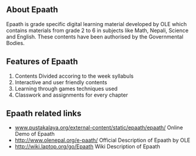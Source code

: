 ==About Epaath==
Epaath is grade specific digital learning material developed by OLE which contains materials from grade 2 to 6 in subjects like Math, Nepali, Science and English. These contents have been authorised by the Governmental Bodies.
{{images/epaath.jpg}}
==Features of Epaath==
# Contents Divided accoring to the week syllabuls
# Interactive and user friendly contents
# Learning through games techniques used
# Classwork and assignments for every chapter

==Epaath related links==
* [[www.pustakalaya.org/external-content/static/epaath/epaath/‎]] Online Demo of Epaath
* [[http://www.olenepal.org/e-paath/]] Official Description of Epaath by OLE
* [[http://wiki.laptop.org/go/Epaath]] Wiki Description of Epaath
